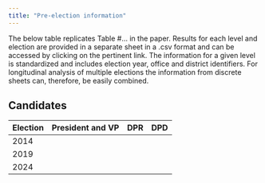 ```yaml
---
title: "Pre-election information"
---
```


The below table replicates Table #... in the paper. Results for each level and election are provided in a separate sheet in a .csv format and can be accessed by clicking on the pertinent link.  The information for a given level is standardized and includes election year, office and district identifiers.  For longitudinal analysis of multiple elections the information from discrete sheets can, therefore, be easily combined.

## Candidates

| Election | President and VP | DPR | DPD |
|----------|------------------|-----|-----|
| 2014     |                  |     |     |
| 2019     |                  |     |     |
| 2024     |                  |     |     |
